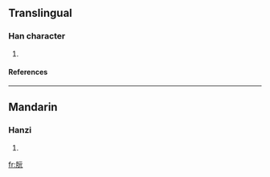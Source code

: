 ==Translingual==
===Han character===
{{Han char|rn=74|rad=月|as=04|sn=8|four=7121<sub>1</sub>|canj=月一一山 (BMMU)}}
# {{defn|Han|sort=月04}}
====References====
{{Han ref|kx=0504.280|dkj=14339|dj=0883.080|hdz=32046.150|uh=670A|ud=26378|bh=CCD2|bd=52434}}

----
==Mandarin==
===Hanzi===
{{cmn-hanzi|pin=[[fén]] (fen2), [[ruǎn]] (ruan3)|wg=fen<sup>2</sup>, juan<sup>3</sup>}}
# {{defn|Mandarin}}

[[fr:朊]]